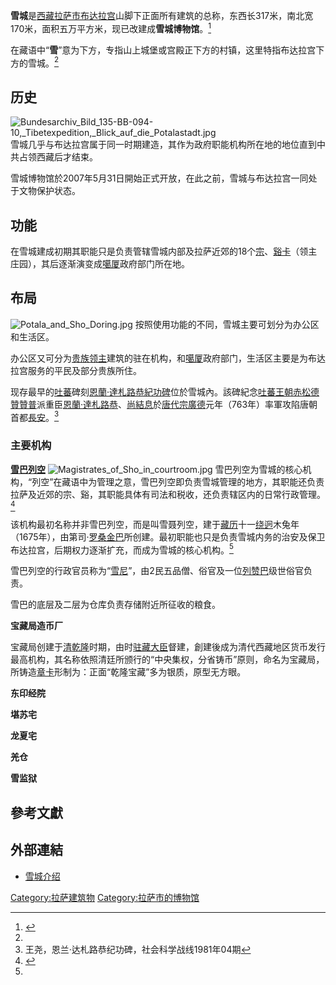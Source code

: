 
'''雪城'''是[[西藏|西藏]][[拉萨市|拉萨市]][[布达拉宫|布达拉宫]]山脚下正面所有建筑的总称，东西长317米，南北宽170米，面积五万平方米，现已改建成'''雪城博物馆'''。<ref name="官网">{{cite web | url=http://www.potalapalace.cn/home2/zzwhdoc157.html | title=解说布宫：景点：雪城 | website=布达拉宫官方网站}}</ref>

在藏语中“'''雪'''”意为下方，专指山上城堡或宫殿正下方的村镇，这里特指布达拉宫下方的雪城。<ref name="官网"/>

== 历史 ==
[[File:Bundesarchiv_Bild_135-BB-094-10,_Tibetexpedition,_Blick_auf_die_Potalastadt.jpg|thumb]]
雪城几乎与布达拉宫属于同一时期建造，其作为政府职能机构所在地的地位直到中共占领西藏后才结束。

雪城博物馆於2007年5月31日開始正式开放，在此之前，雪城与布达拉宫一同处于文物保护状态。

== 功能 ==
在雪城建成初期其职能只是负责管辖雪城内部及拉萨近郊的18个[[宗_(行政區)|宗]]、[[谿卡|谿卡]]（领主庄园），其后逐渐演变成[[噶厦|噶厦]]政府部门所在地。

== 布局 ==
[[File:Potala_and_Sho_Doring.jpg|thumb]]
按照使用功能的不同，雪城主要可划分为办公区和生活区。

办公区又可分为[[贵族|贵族]][[领主|领主]]建筑的驻在机构，和[[噶厦|噶厦]]政府部门，生活区主要是为布达拉宫服务的平民及部分贵族所住。

现存最早的[[吐蕃|吐蕃]]碑刻[[恩蘭·達札路恭紀功碑|恩蘭·達札路恭紀功碑]]位於雪城內。該碑紀念[[吐蕃王朝|吐蕃王朝]][[赤松德贊|赤松德贊]][[贊普|贊普]]派重臣[[恩蘭·達札路恭|恩蘭·達札路恭]]、[[尚結息|尚結息]]於[[唐代宗|唐代宗]][[廣德_(唐朝)|廣德]]元年（763年）率軍攻陷唐朝首都[[長安|長安]]。<ref name=wangyao>王尧，恩兰·达札路恭纪功碑，社会科学战线1981年04期</ref>

=== 主要机构 ===
'''[[雪巴列空|雪巴列空]]'''
[[File:Magistrates_of_Sho_in_courtroom.jpg|thumb]]
雪巴列空为雪城的核心机构，“列空”在藏语中为管理之意，雪巴列空即负责雪城管理的地方，其职能还负责拉萨及近郊的宗、谿，其职能具体有司法和税收，还负责辖区内的日常行政管理。<ref name="雪巴列空">{{cite web | url=http://info.tibet.cn:80/zt2007/07zt_xuecheng/fyscl/xblk/200706/t20070612_251882.htm | title=雪巴列空 | archiveurl=https://web.archive.org/web/20080626230009/http://info.tibet.cn/zt2007/07zt_xuecheng/fyscl/xblk/200706/t20070612_251882.htm | deadurl=yes | archivedate=2008-06-26 | website=中国西藏信息中心 | access-date=2018-07-25 }}</ref>

该机构最初名称并非雪巴列空，而是叫雪聂列空，建于[[藏历|藏历]]十一[[绕迥|绕迥]]木兔年（1675年），由第司·[[罗桑金巴|罗桑金巴]]所创建。最初职能也只是负责雪城内务的治安及保卫布达拉宫，后期权力逐渐扩充，而成为雪城的核心机构。<ref name="雪巴列空"/>

雪巴列空的行政官员称为“[[雪尼|雪尼]]”，由2民五品僧、俗官及一位[[列赞巴|列赞巴]]级世俗官负责。

雪巴的底层及二层为仓库负责存储附近所征收的粮食。

'''宝藏局造币厂'''

宝藏局创建于[[清|清]][[乾隆|乾隆]]时期，由时[[驻藏大臣|驻藏大臣]]督建，創建後成为清代西藏地区货币发行最高机构，其名称依照清廷所颁行的“中央集权，分省铸币”原则，命名为宝藏局，所铸造[[章卡|章卡]]形制为：正面“乾隆宝藏”多为银质，原型无方眼。

'''东印经院'''

'''堪苏宅'''

'''龙夏宅'''

'''羌仓'''

'''雪监狱'''

{{拉萨地标}}

==參考文獻==
{{Reflist}}

== 外部連結 ==
* [https://web.archive.org/web/20080916200034/http://info.tibet.cn/zt2007/07zt_xuecheng/index.htm 雪城介绍]

[[Category:拉萨建筑物|Category:拉萨建筑物]]
[[Category:拉萨市的博物馆|Category:拉萨市的博物馆]]